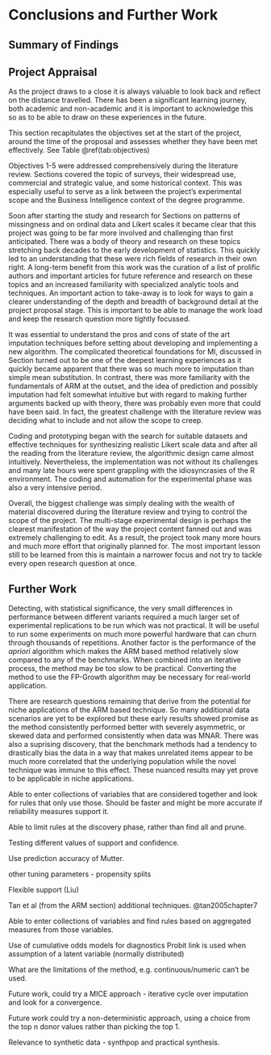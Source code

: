 # Conclusions and Further Work

## Summary of Findings

## Project Appraisal

As the project draws to a close it is always valuable to look back and reflect on the distance travelled. There has been a significant learning journey, both academic and non-academic and it is important to acknowledge this so as to be able to draw on these experiences in the future.

This section recapitulates the objectives set at the start of the project, around the time of the proposal and assesses whether they have been met effectively. See Table \@ref(tab:objectives)

Objectives 1-5 were addressed comprehensively during the literature review. Sections \secref{sec:survques} covered the topic of surveys, their widespread use, commercial and strategic value, and some historical context. This was especially useful to serve as a link between the project's experimental scope and the Business Intelligence context of the degree programme.

Soon after starting the study and research for Sections \secref{sec:missing} on patterns of missingness and \secref{sec:charsurv} on ordinal data and Likert scales it became clear that this project was going to be far more involved and challenging than first anticipated. There was a body of theory and research on these topics stretching back decades to the early development of statistics. This quickly led to an understanding that these were rich fields of research in their own right. A long-term benefit from this work was the curation of a list of prolific authors and important articles for future reference and research on these topics and an increased familiarity with specialized analytic tools and techniques. An important action to take-away is to look for ways to gain a clearer understanding of the depth and breadth of background detail at the project proposal stage. This is important to be able to manage the work load and keep the research question more tightly focussed.

It was essential to understand the pros and cons of state of the art imputation techniques before setting about developing and implementing a new algorithm. The complicated theoretical foundations for MI, discussed in Section \secref{sec:currap} turned out to be one of the deepest learning experiences as it quickly became apparent that there was so much more to imputation than simple mean substitution. In contrast, there was more familiarity with the fundamentals of ARM at the outset, and the idea of prediction and possibly imputation had felt somewhat intuitive but with regard to making further arguments backed up with theory, there was probably even more that could have been said. In fact, the greatest challenge with the literature review was deciding what to include and not allow the scope to creep.

Coding and prototyping began with the search for suitable datasets and effective techniques for synthesizing realistic Likert scale data and after all the reading from the literature review, the algorithmic design came almost intuitively. Nevertheless, the implementation was not without its challenges and many late hours were spent grappling with the idiosyncrasies of the R environment. The coding and automation for the experimental phase was also a very intensive period.

Overall, the biggest challenge was simply dealing with the wealth of material discovered during the literature review and trying to control the scope of the project. The multi-stage experimental design is perhaps the clearest manifestation of the way the project content fanned out and was extremely challenging to edit. As a result, the project took many more hours and much more effort that originally planned for. The most important lesson still to be learned from this is maintain a narrower focus and not try to tackle every open research question at once.

## Further Work

Detecting, with statistical significance, the very small differences in performance between different variants required a much larger set of experimental replications to be run which was not practical. It will be useful to run some experiments on much more powerful hardware that can churn through thousands of repetitions. Another factor is the performance of the *apriori* algorithm which makes the ARM based method relatively slow compared to any of the benchmarks. When combined into an iterative process, the method may be too slow to be practical. Converting the method to use the FP-Growth algorithm may be necessary for real-world application.

There are research questions remaining that derive from the potential for niche applications of the ARM based technique. So many additional data scenarios are yet to be explored but these early results showed promise as the method consistently performed better with severely asymmetric, or skewed data and performed consistently when data was MNAR. There was also a suprising discovery, that the benchmark methods had a tendency to drastically bias the data in a way that makes unrelated items appear to be much more correlated that the underlying population while the novel technique was immune to this effect. These nuanced results may yet prove to be applicable in niche applications.

Able to enter collections of variables that are considered together and look for rules that only use those. Should be faster and might be more accurate if reliability measures support it.

Able to limit rules at the discovery phase, rather than find all and prune.

Testing different values of support and confidence.

Use prediction accuracy of Mutter.

other tuning parameters - propensity splits

Flexible support (Liu)

Tan et al (from the ARM section) additional techniques. @tan2005chapter7

Able to enter collections of variables and find rules based on aggregated measures from those variables.

Use of cumulative odds models for diagnostics
Probit link is used when assumption of a latent variable (normally distributed)

What are the limitations of the method, e.g. continuous/numeric can't be used.

Future work, could try a MICE approach - iterative cycle over imputation and look for a convergence.

Future work could try a non-deterministic approach, using a choice from the top n donor values rather than picking the top 1.

Relevance to synthetic data - synthpop and practical synthesis.
